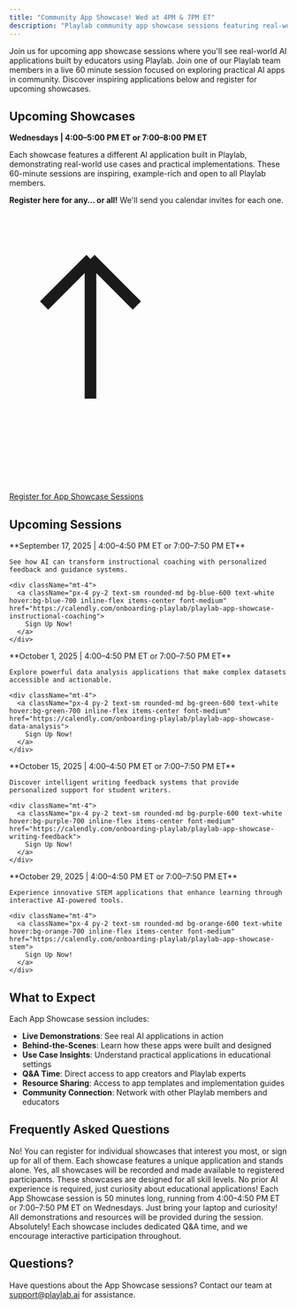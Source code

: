 ```yaml
---
title: "Community App Showcase! Wed at 4PM & 7PM ET"
description: "Playlab community app showcase sessions featuring real-world AI applications built by educators"
---
```


Join us for upcoming app showcase sessions where you'll see real-world AI applications built by educators using Playlab. Join one of our Playlab team members in a live 60 minute session focused on exploring practical AI apps in community. Discover inspiring applications below and register for upcoming showcases.


## <Icon icon="users-rectangle" size="24" className="inline-block align-text-bottom" /> Upcoming Showcases

**Wednesdays | 4:00–5:00 PM ET or 7:00–8:00 PM ET**

Each showcase features a different AI application built in Playlab, demonstrating real-world use cases and practical implementations. These 60-minute sessions are inspiring, example-rich and open to all Playlab members.

**Register here for any… or all!** We'll send you calendar invites for each one.

<div className="text-center">
  <a className="px-2 py-1.5 text-sm rounded-md bg-amber-400 text-black hover:bg-amber-300 inline-flex items-center font-bold" href="https://www.notion.so/playlabai/253a9d3778c58037b1e5d63bb8f8e31c?v=256a9d3778c580049211000c2616cfd7&source=copy_link">
    <svg className="w-4 h-4 mr-1.5" viewBox="0 0 24 24" fill="none" xmlns="http://www.w3.org/2000/svg">
      <path d="M7 16V4m0 0L3 8m4-4l4 4" stroke="currentColor" strokeWidth="2" strokeLinecap="round" strokeLinejoin="round"/>
    </svg>
    Register for App Showcase Sessions
  </a>
</div>

## <Icon icon="calendar" size="24" className="inline-block align-text-bottom" /> Upcoming Sessions

<CardGroup cols={1}>
  <Card title="Instructional Coaching" icon="1" className="bg-blue-50">
    **September 17, 2025 | 4:00–4:50 PM ET or 7:00–7:50 PM ET**
    
    See how AI can transform instructional coaching with personalized feedback and guidance systems.
    
    <div className="mt-4">
      <a className="px-4 py-2 text-sm rounded-md bg-blue-600 text-white hover:bg-blue-700 inline-flex items-center font-medium" href="https://calendly.com/onboarding-playlab/playlab-app-showcase-instructional-coaching">
        Sign Up Now!
      </a>
    </div>
  </Card>
  
  <Card title="Data Analysis" icon="2" className="bg-green-50">
    **October 1, 2025 | 4:00–4:50 PM ET or 7:00–7:50 PM ET**
    
    Explore powerful data analysis applications that make complex datasets accessible and actionable.
    
    <div className="mt-4">
      <a className="px-4 py-2 text-sm rounded-md bg-green-600 text-white hover:bg-green-700 inline-flex items-center font-medium" href="https://calendly.com/onboarding-playlab/playlab-app-showcase-data-analysis">
        Sign Up Now!
      </a>
    </div>
  </Card>
  
  <Card title="Writing Feedback" icon="3" className="bg-purple-50">
    **October 15, 2025 | 4:00–4:50 PM ET or 7:00–7:50 PM ET**
    
    Discover intelligent writing feedback systems that provide personalized support for student writers.
    
    <div className="mt-4">
      <a className="px-4 py-2 text-sm rounded-md bg-purple-600 text-white hover:bg-purple-700 inline-flex items-center font-medium" href="https://calendly.com/onboarding-playlab/playlab-app-showcase-writing-feedback">
        Sign Up Now!
      </a>
    </div>
  </Card>
  
  <Card title="STEM" icon="4" className="bg-orange-50">
    **October 29, 2025 | 4:00–4:50 PM ET or 7:00–7:50 PM ET**
      
    Experience innovative STEM applications that enhance learning through interactive AI-powered tools.
    
    <div className="mt-4">
      <a className="px-4 py-2 text-sm rounded-md bg-orange-600 text-white hover:bg-orange-700 inline-flex items-center font-medium" href="https://calendly.com/onboarding-playlab/playlab-app-showcase-stem">
        Sign Up Now!
      </a>
    </div>
  </Card>
</CardGroup>

## <Icon icon="lightbulb" size="24" className="inline-block align-text-bottom" /> What to Expect

Each App Showcase session includes:

- **Live Demonstrations**: See real AI applications in action
- **Behind-the-Scenes**: Learn how these apps were built and designed
- **Use Case Insights**: Understand practical applications in educational settings
- **Q&A Time**: Direct access to app creators and Playlab experts
- **Resource Sharing**: Access to app templates and implementation guides
- **Community Connection**: Network with other Playlab members and educators

## <Icon icon="question-circle" size="24" className="inline-block align-text-bottom" /> Frequently Asked Questions

<AccordionGroup>
  <Accordion title="Do I need to attend all showcases?">
    No! You can register for individual showcases that interest you most, or sign up for all of them. Each showcase features a unique application and stands alone.
  </Accordion>
  
  <Accordion title="Will showcases be recorded?">
    Yes, all showcases will be recorded and made available to registered participants.
  </Accordion>
  
  <Accordion title="Do I need prior experience with AI?">
    These showcases are designed for all skill levels. No prior AI experience is required, just curiosity about educational applications!
  </Accordion>
  
  <Accordion title="How long is each showcase?">
    Each App Showcase session is 50 minutes long, running from 4:00–4:50 PM ET or 7:00–7:50 PM ET on Wednesdays.
  </Accordion>
  
  <Accordion title="What materials do I need?">
    Just bring your laptop and curiosity! All demonstrations and resources will be provided during the session.
  </Accordion>
  
  <Accordion title="Can I ask questions during the showcase?">
    Absolutely! Each showcase includes dedicated Q&A time, and we encourage interactive participation throughout.
  </Accordion>
</AccordionGroup>

## <Icon icon="envelope" size="24" className="inline-block align-text-bottom" /> Questions?

Have questions about the App Showcase sessions? Contact our team at [support@playlab.ai](mailto:support@playlab.ai) for assistance.
